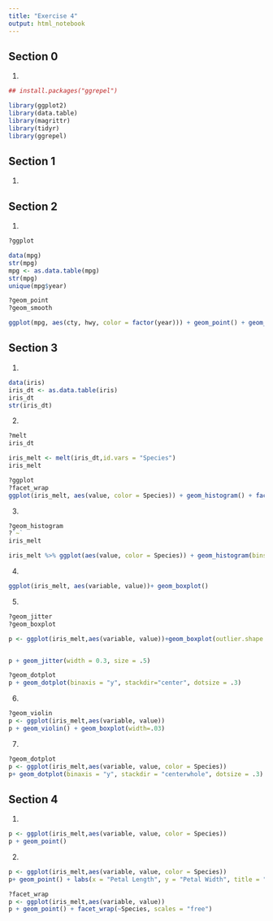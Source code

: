 ```yaml
---
title: "Exercise 4"
output: html_notebook
---
```



## Section 0

1.
```r
## install.packages("ggrepel")

library(ggplot2)
library(data.table)
library(magrittr)
library(tidyr)
library(ggrepel)
```

## Section 1

1.

## Section 2

1.
```r
?ggplot

data(mpg)
str(mpg)
mpg <- as.data.table(mpg)
str(mpg)
unique(mpg$year)

?geom_point
?geom_smooth

ggplot(mpg, aes(cty, hwy, color = factor(year))) + geom_point() + geom_smooth(method = 'lm')
```




## Section 3

1.
```r
data(iris)
iris_dt <- as.data.table(iris)
iris_dt
str(iris_dt)
```

2.
```r
?melt
iris_dt

iris_melt <- melt(iris_dt,id.vars = "Species")
iris_melt

?ggplot
?facet_wrap
ggplot(iris_melt, aes(value, color = Species)) + geom_histogram() + facet_wrap(iris_melt$variable)
```

3.
```r
?geom_histogram
?`~`
iris_melt

iris_melt %>% ggplot(aes(value, color = Species)) + geom_histogram(bins = 115)+facet_wrap(~variable)

```


4.
```r
ggplot(iris_melt, aes(variable, value))+ geom_boxplot()

```

5.
```r
?geom_jitter
?geom_boxplot

p <- ggplot(iris_melt,aes(variable, value))+geom_boxplot(outlier.shape = NA)


p + geom_jitter(width = 0.3, size = .5)

?geom_dotplot
p + geom_dotplot(binaxis = "y", stackdir="center", dotsize = .3)
```

6.
```r
?geom_violin
p <- ggplot(iris_melt,aes(variable, value))
p + geom_violin() + geom_boxplot(width=.03)
```

7.
```r
?geom_dotplot
p <- ggplot(iris_melt,aes(variable, value, color = Species))
p+ geom_dotplot(binaxis = "y", stackdir = "centerwhole", dotsize = .3)
```

## Section 4

1.
```r

p <- ggplot(iris_melt,aes(variable, value, color = Species))
p + geom_point()
```

2.
```r

p <- ggplot(iris_melt,aes(variable, value, color = Species))
p+ geom_point() + labs(x = "Petal Length", y = "Petal Width", title = "Relationship between petal length and width")+ theme(plot.title= element_text(hjust =.5))

?facet_wrap
p <- ggplot(iris_melt,aes(variable, value))
p + geom_point() + facet_wrap(~Species, scales = "free")

```


































